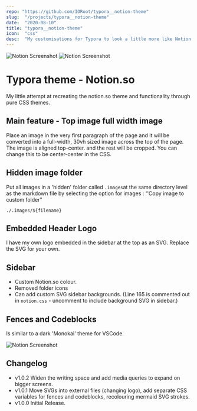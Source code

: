 ```yaml
---
repo: "https://github.com/IORoot/typora__notion-theme"
slug:  "/projects/typora__notion-theme"
date:  "2020-08-10"
title: "typora__notion-theme"
icon:  "css"
desc:  "My customisations for Typora to look a little more like Notion.so "
---
```



![Notion Screenshot](./notion/Notion.jpg)
![Notion Screenshot](./notion/NotionPattern.jpg)

# Typora theme - Notion.so

My little attempt at recreating the notion.so theme and functionality through pure CSS themes.

## Main feature - Top image full width image

Place an image in the very first paragraph of the page and it will be converted into a full-width, 30vh sized image across the top of the page. 
The image is aligned top-center. and the rest will be cropped. You can change this to be center-center in the CSS.


## Hidden image folder

Put all images in a 'hidden' folder called `.images`at the same directory level as the markdown file by selecting the option for images :  ''Copy image to custom folder"

```
./.images/${filename}
```

## Embedded Header Logo

I have my own logo embedded in the sidebar at the top as an SVG. Replace the SVG for your own.

## Sidebar

- Custom Notion.so colour.
- Removed folder icons
- Can add custom SVG sidebar backgrounds.  (Line 165 is commented out in `notion.css` - uncomment to include background SVG in sidebar.)


## Fences and Codeblocks

Is similar to a dark 'Monokai' theme for VSCode.

![Notion Screenshot](./notion/NotionCode.jpg)

## Changelog

- v1.0.2 Widen the writing space and add media queries to expand on bigger screens.
- v1.0.1 Move SVGs into external files (changing logo), add separate CSS variables for fences and codeblocks, recolouring mermaid SVG strokes.
- v1.0.0 Initial Release.